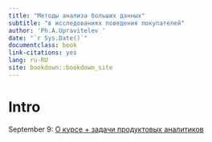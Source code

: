 ```yaml
--- 
title: "Методы анализа больших данных"
subtitle: "в исследованиях поведения покупателей"
author: 'Ph.A.Upravitelev '
date: "`r Sys.Date()`"
documentclass: book
link-citations: yes
lang: ru-RU
site: bookdown::bookdown_site
---
```


# Intro

September 9: [О курсе + задачи продуктовых аналитиков](#c1_intro)

<!-- September 18: [Метрики вовлечения и удержания](#c2_engagement) -->
